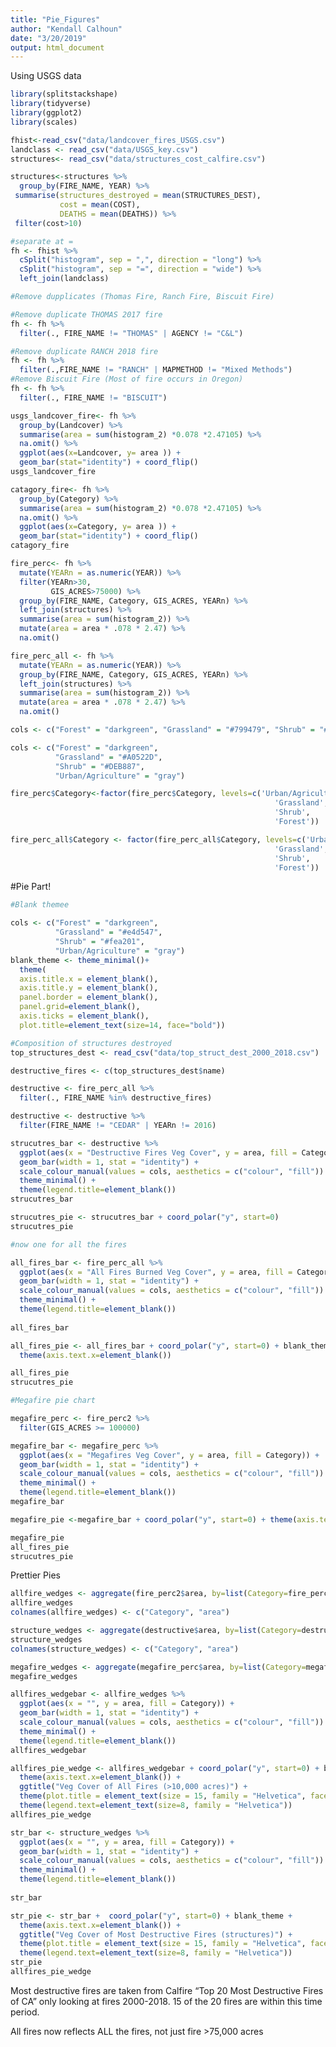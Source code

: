 ```yaml
---
title: "Pie_Figures"
author: "Kendall Calhoun"
date: "3/20/2019"
output: html_document
---
```

Using USGS data

```r
library(splitstackshape)
library(tidyverse)
library(ggplot2)
library(scales)
```

```r
fhist<-read_csv("data/landcover_fires_USGS.csv")
landclass <- read_csv("data/USGS_key.csv")
structures<- read_csv("data/structures_cost_calfire.csv")

structures<-structures %>%
  group_by(FIRE_NAME, YEAR) %>%
 summarise(structures_destroyed = mean(STRUCTURES_DEST),
           cost = mean(COST),
           DEATHS = mean(DEATHS)) %>%
 filter(cost>10)

#separate at =
fh <- fhist %>%
  cSplit("histogram", sep = ",", direction = "long") %>%
  cSplit("histogram", sep = "=", direction = "wide") %>%
  left_join(landclass) 

#Remove dupplicates (Thomas Fire, Ranch Fire, Biscuit Fire)

#Remove duplicate THOMAS 2017 fire
fh <- fh %>%
  filter(., FIRE_NAME != "THOMAS" | AGENCY != "C&L")

#Remove duplicate RANCH 2018 fire
fh <- fh %>%
  filter(.,FIRE_NAME != "RANCH" | MAPMETHOD != "Mixed Methods")
#Remove Biscuit Fire (Most of fire occurs in Oregon)
fh <- fh %>%
  filter(., FIRE_NAME != "BISCUIT")

usgs_landcover_fire<- fh %>%
  group_by(Landcover) %>%
  summarise(area = sum(histogram_2) *0.078 *2.47105) %>%
  na.omit() %>%
  ggplot(aes(x=Landcover, y= area )) +
  geom_bar(stat="identity") + coord_flip()
usgs_landcover_fire

catagory_fire<- fh %>%
  group_by(Category) %>%
  summarise(area = sum(histogram_2) *0.078 *2.47105) %>%
  na.omit() %>%
  ggplot(aes(x=Category, y= area )) +
  geom_bar(stat="identity") + coord_flip()
catagory_fire

fire_perc<- fh %>%  
  mutate(YEARn = as.numeric(YEAR)) %>%
  filter(YEARn>30,
         GIS_ACRES>75000) %>%
  group_by(FIRE_NAME, Category, GIS_ACRES, YEARn) %>%
  left_join(structures) %>%
  summarise(area = sum(histogram_2)) %>%
  mutate(area = area * .078 * 2.47) %>%
  na.omit() 

fire_perc_all <- fh %>%  
  mutate(YEARn = as.numeric(YEAR)) %>%
  group_by(FIRE_NAME, Category, GIS_ACRES, YEARn) %>%
  left_join(structures) %>%
  summarise(area = sum(histogram_2)) %>%
  mutate(area = area * .078 * 2.47) %>%
  na.omit() 

cols <- c("Forest" = "darkgreen", "Grassland" = "#799479", "Shrub" = "#DBA901", "Urban/Agriculture" = "gray") 

cols <- c("Forest" = "darkgreen", 
          "Grassland" = "#A0522D", 
          "Shrub" = "#DEB887", 
          "Urban/Agriculture" = "gray") 

fire_perc$Category<-factor(fire_perc$Category, levels=c('Urban/Agriculture', 
                                                           'Grassland',
                                                           'Shrub',
                                                           'Forest'))

fire_perc_all$Category <- factor(fire_perc_all$Category, levels=c('Urban/Agriculture', 
                                                           'Grassland',
                                                           'Shrub',
                                                           'Forest'))
```
#Pie Part!

```r
#Blank themee

cols <- c("Forest" = "darkgreen", 
          "Grassland" = "#e4d547",
          "Shrub" = "#fea201", 
          "Urban/Agriculture" = "gray") 
blank_theme <- theme_minimal()+
  theme(
  axis.title.x = element_blank(),
  axis.title.y = element_blank(),
  panel.border = element_blank(),
  panel.grid=element_blank(),
  axis.ticks = element_blank(),
  plot.title=element_text(size=14, face="bold"))

#Composition of structures destroyed
top_structures_dest <- read_csv("data/top_struct_dest_2000_2018.csv")

destructive_fires <- c(top_structures_dest$name)

destructive <- fire_perc_all %>%
  filter(., FIRE_NAME %in% destructive_fires)

destructive <- destructive %>%
  filter(FIRE_NAME != "CEDAR" | YEARn != 2016)

strucutres_bar <- destructive %>%
  ggplot(aes(x = "Destructive Fires Veg Cover", y = area, fill = Category)) + 
  geom_bar(width = 1, stat = "identity") +
  scale_colour_manual(values = cols, aesthetics = c("colour", "fill")) + 
  theme_minimal() +
  theme(legend.title=element_blank())
strucutres_bar

strucutres_pie <- strucutres_bar + coord_polar("y", start=0)
strucutres_pie

#now one for all the fires

all_fires_bar <- fire_perc_all %>%
  ggplot(aes(x = "All Fires Burned Veg Cover", y = area, fill = Category)) + 
  geom_bar(width = 1, stat = "identity") +
  scale_colour_manual(values = cols, aesthetics = c("colour", "fill")) + 
  theme_minimal() +
  theme(legend.title=element_blank())
          
all_fires_bar

all_fires_pie <- all_fires_bar + coord_polar("y", start=0) + blank_theme + 
  theme(axis.text.x=element_blank())

all_fires_pie
strucutres_pie

#Megafire pie chart

megafire_perc <- fire_perc2 %>%
  filter(GIS_ACRES >= 100000)

megafire_bar <- megafire_perc %>%
  ggplot(aes(x = "Megafires Veg Cover", y = area, fill = Category)) + 
  geom_bar(width = 1, stat = "identity") +
  scale_colour_manual(values = cols, aesthetics = c("colour", "fill")) + 
  theme_minimal() +
  theme(legend.title=element_blank())
megafire_bar

megafire_pie <-megafire_bar + coord_polar("y", start=0) + theme(axis.text.x=element_blank()) + blank_theme

megafire_pie
all_fires_pie
strucutres_pie
```

Prettier Pies

```r
allfire_wedges <- aggregate(fire_perc2$area, by=list(Category=fire_perc2$Category), FUN=sum)
allfire_wedges
colnames(allfire_wedges) <- c("Category", "area")

structure_wedges <- aggregate(destructive$area, by=list(Category=destructive$Category), FUN=sum)
structure_wedges
colnames(structure_wedges) <- c("Category", "area")

megafire_wedges <- aggregate(megafire_perc$area, by=list(Category=megafire_perc$Category), FUN=sum)
megafire_wedges

allfires_wedgebar <- allfire_wedges %>%
  ggplot(aes(x = "", y = area, fill = Category)) + 
  geom_bar(width = 1, stat = "identity") +
  scale_colour_manual(values = cols, aesthetics = c("colour", "fill")) + 
  theme_minimal() +
  theme(legend.title=element_blank())
allfires_wedgebar

allfires_pie_wedge <- allfires_wedgebar + coord_polar("y", start=0) + blank_theme + 
  theme(axis.text.x=element_blank()) +
  ggtitle("Veg Cover of All Fires (>10,000 acres)") +
  theme(plot.title = element_text(size = 15, family = "Helvetica", face = "bold")) +
  theme(legend.text=element_text(size=8, family = "Helvetica"))
allfires_pie_wedge

str_bar <- structure_wedges %>%
  ggplot(aes(x = "", y = area, fill = Category)) + 
  geom_bar(width = 1, stat = "identity") +
  scale_colour_manual(values = cols, aesthetics = c("colour", "fill")) + 
  theme_minimal() +
  theme(legend.title=element_blank())
  
str_bar

str_pie <- str_bar +  coord_polar("y", start=0) + blank_theme + 
  theme(axis.text.x=element_blank()) +
  ggtitle("Veg Cover of Most Destructive Fires (structures)") +
  theme(plot.title = element_text(size = 15, family = "Helvetica", face = "bold")) +
  theme(legend.text=element_text(size=8, family = "Helvetica"))
str_pie
allfires_pie_wedge
```
Most destructive fires are taken from Calfire "Top 20 Most Destructive Fires of CA" only looking at fires 2000-2018. 15 of the 20 fires are within this time period.

All fires now reflects ALL the fires, not just fire >75,000 acres